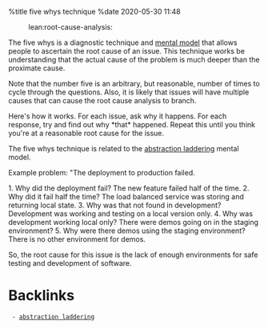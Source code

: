 %title five whys technique
%date 2020-05-30 11:48

:lean:root-cause-analysis:

The five whys is a diagnostic technique and [[82|mental model]] that allows people to
ascertain the root cause of an issue. This technique works be understanding that
the actual cause of the problem is much deeper than the proximate cause. 

Note that the number five is an arbitrary, but reasonable, number of times to cycle 
through the questions. Also, it is likely that issues will have multiple causes
that can cause the root cause analysis to branch.

Here's how it works. For each issue, ask why it happens. For each response, try
and find out why *that* happened. Repeat this until you think you're at a reasonable
root cause for the issue. 

The five whys technique is related to the [[78|abstraction laddering]] mental model.

Example problem: "The deployment to production failed.

1. Why did the deployment fail? The new feature failed half of the time.
2. Why did it fail half the time? The load balanced service was storing and returning local state.
3. Why was that not found in development? Development was working and testing on a local version only.
4. Why was development working local only? There were demos going on in the staging environment?
5. Why were there demos using the staging environment? There is no other environment for demos.

So, the root cause for this issue is the lack of enough environments for safe testing
and development of software.
= Backlinks =
  - [[78|abstraction laddering]]
